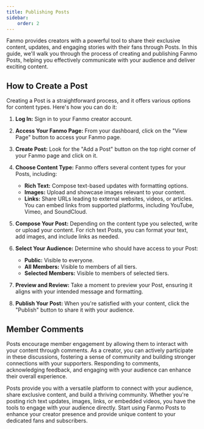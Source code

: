 ```yaml
---
title: Publishing Posts
sidebar:
    order: 2
---
```


Fanmo provides creators with a powerful tool to share their exclusive content, updates, and engaging stories with their fans through Posts. In this guide, we'll walk you through the process of creating and publishing Fanmo Posts, helping you effectively communicate with your audience and deliver exciting content.

## How to Create a Post

Creating a Post is a straightforward process, and it offers various options for content types. Here's how you can do it:

1. **Log In:** Sign in to your Fanmo creator account.

2. **Access Your Fanmo Page:** From your dashboard, click on the "View Page" button to access your Fanmo page.

3. **Create Post:** Look for the "Add a Post" button on the top right corner of your Fanmo page and click on it.

4. **Choose Content Type:** Fanmo offers several content types for your Posts, including:
   - **Rich Text:** Compose text-based updates with formatting options.
   - **Images:** Upload and showcase images relevant to your content.
   - **Links:** Share URLs leading to external websites, videos, or articles. You can embed links from supported platforms, including YouTube, Vimeo, and SoundCloud.

5. **Compose Your Post:** Depending on the content type you selected, write or upload your content. For rich text Posts, you can format your text, add images, and include links as needed.

6. **Select Your Audience:** Determine who should have access to your Post:
   - **Public:** Visible to everyone.
   - **All Members:** Visible to members of all tiers.
   - **Selected Members:** Visible to members of selected tiers.

7. **Preview and Review:** Take a moment to preview your Post, ensuring it aligns with your intended message and formatting.

8. **Publish Your Post:** When you're satisfied with your content, click the "Publish" button to share it with your audience.

## Member Comments

Posts encourage member engagement by allowing them to interact with your content through comments. As a creator, you can actively participate in these discussions, fostering a sense of community and building stronger connections with your supporters. Responding to comments, acknowledging feedback, and engaging with your audience can enhance their overall experience.

Posts provide you with a versatile platform to connect with your audience, share exclusive content, and build a thriving community. Whether you're posting rich text updates, images, links, or embedded videos, you have the tools to engage with your audience directly. Start using Fanmo Posts to enhance your creator presence and provide unique content to your dedicated fans and subscribers.
